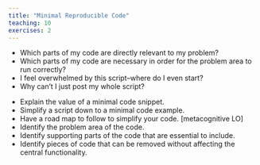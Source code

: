 ```yaml
---
title: "Minimal Reproducible Code"
teaching: 10
exercises: 2
---
```


::: questions
- Which parts of my code are directly relevant to my problem?
- Which parts of my code are necessary in order for the problem area to run correctly?
- I feel overwhelmed by this script--where do I even start?
- Why can't I just post my whole script?
:::

::: objectives
- Explain the value of a minimal code snippet.
- Simplify a script down to a minimal code example.
- Have a road map to follow to simplify your code. [metacognitive LO]
- Identify the problem area of the code.
- Identify supporting parts of the code that are essential to include.
- Identify pieces of code that can be removed without affecting the central functionality.
:::

